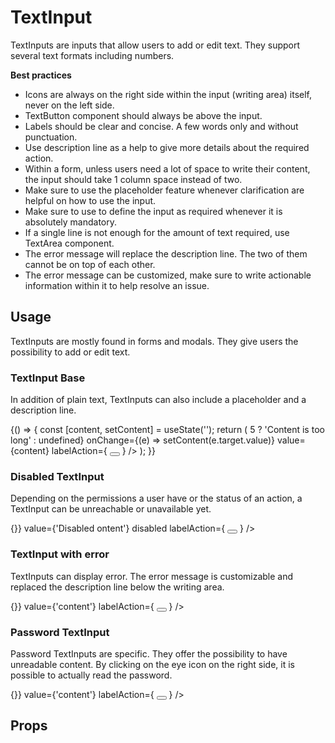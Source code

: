 <!--- TextInput.stories.mdx --->


<Meta title="Design System/Molecules/TextInput" component={TextInput} />

# TextInput

TextInputs are inputs that allow users to add or edit text. They support several text formats including numbers.

**Best practices**

- Icons are always on the right side within the input (writing area) itself, never on the left side.
- TextButton component should always be above the input. 
- Labels should be clear and concise. A few words only and without punctuation.
- Use description line as a help to give more details about the required action.
- Within a form, unless users need a lot of space to write their content, the input should take 1 column space instead of two.
- Make sure to use the placeholder feature whenever clarification are helpful on how to use the input.
- Make sure to use to define the input as required whenever it is absolutely mandatory.
- If a single line is not enough for the amount of text required, use TextArea component.
- The error message will replace the description line. The two of them cannot be on top of each other.
- The error message can be customized, make sure to write actionable information within it to help resolve an issue.



## Usage

TextInputs are mostly found in forms and modals. They give users the possibility to add or edit text. 



### TextInput Base

In addition of plain text, TextInputs can also include a placeholder and a description line. 

<Canvas>
  <Story name="base">
    {() => {
      const [content, setContent] = useState('');
      return (
        <Box padding={10}>
          <TextInput
            placeholder="This is a content placeholder"
            label="Content"
            name="content"
            hint="Description line"
            error={content.length > 5 ? 'Content is too long' : undefined}
            onChange={(e) => setContent(e.target.value)}
            value={content}
            labelAction={
              <Tooltip description="Content of the tooltip">
                <button
                  aria-label="Information about the email"
                  style={{ border: 'none', padding: 0, background: 'transparent' }}
                >
                  <HelpIcon aria-hidden={true} />
                </button>
              </Tooltip>
            }
          />
        </Box>
      );
    }}
  </Story>
</Canvas>

### Disabled TextInput 

Depending on the permissions a user have or the status of an action, a TextInput can be unreachable or unavailable yet.

<Canvas>
  <Story name="disabled">
    <Box padding={10}>
      <TextInput
        placeholder="This is a content placeholder"
        label="Content"
        name="content"
        hint="Description line"
        onChange={() => {}}
        value={'Disabled ontent'}
        disabled
        labelAction={
          <Tooltip description="Content of the tooltip">
            <button
              aria-label="Information about the email"
              style={{ border: 'none', padding: 0, background: 'transparent' }}
            >
              <HelpIcon aria-hidden={true} />
            </button>
          </Tooltip>
        }
      />
    </Box>
  </Story>
</Canvas>

### TextInput with error

TextInputs can display error. The error message is customizable and replaced the description line below the writing area. 

<Canvas>
  <Story name="with error">
    <Box padding={10}>
      <TextInput
        placeholder="This is a content placeholder"
        label="Content"
        name="content"
        hint="Description line"
        error={'Content is too long'}
        onChange={() => {}}
        value={'content'}
        labelAction={
          <Tooltip description="Content of the tooltip">
            <button
              aria-label="Information about the email"
              style={{ border: 'none', padding: 0, background: 'transparent' }}
            >
              <HelpIcon aria-hidden={true} />
            </button>
          </Tooltip>
        }
      />
    </Box>
  </Story>
</Canvas>

### Password TextInput

Password TextInputs are specific. They offer the possibility to have unreadable content. By clicking on the eye icon on the right side, it is possible to actually read the password. 

<Canvas>
  <Story name="password">
    <Box padding={10}>
      <TextInput
        placeholder="This is a password placeholder"
        type="password"
        label="Password"
        name="password"
        hint="Description line"
        onChange={() => {}}
        value={'content'}
        labelAction={
          <Tooltip description="Content of the tooltip">
            <button
              aria-label="Information about the email"
              style={{ border: 'none', padding: 0, background: 'transparent' }}
            >
              <HelpIcon aria-hidden={true} />
            </button>
          </Tooltip>
        }
      />
    </Box>
  </Story>
</Canvas>

## Props

<ArgsTable of={TextInput} />
